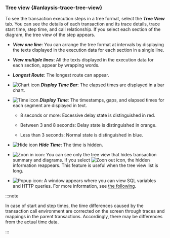 ### Tree view {#anlaysis-trace-tree-view}

To see the transaction execution steps in a tree format, select the **_Tree View_** tab. You can see the details of each transaction and its trace details, trace start time, step time, and call relationship. If you select each section of the diagram, the tree view of the step appears.

<Xclude product='php,nodejs,golang'>

<ImgLang img="analysis-tx-tree-view.png" desc="Tree view" />

</Xclude>

<InDoc product='php,nodejs,golang'>

<ImgLang img="analysis-tx-tree-view-none-actx.png" desc="Tree view" />

</InDoc>

- **_View one line_**: You can arrange the tree format at intervals by displaying the texts displayed in the execution data for each section in a single line.

- **_View multiple lines_**: All the texts displayed in the execution data for each section, appear by wrapping words.

- **_Longest Route_**: The longest route can appear.

- ![Chart icon](/img/ic-bar-chart.svg) **_Display Time Bar_**: The elapsed times are displayed in a bar chart.

- ![Time icon](/img/ic-custom-time.svg) **_Display Time_**: The timestamps, gaps, and elapsed times for each segment are displayed in text.

  - 8 seconds or more: <span class='etrs'>Excessive delay</span> state is distinguished in <span class='etrs'>red</span>.

  - Between 3 and 8 seconds: <span class='ov5ud10'>Delay</span> state is distinguished in <span class='ov5ud10'>orange</span>.

  - Less than 3 seconds: <span class='woer'>Normal</span> state is distinguished in <span class='woer'>blue</span>.

- ![Hide icon](/img/ic-eye-invisible.svg) **_Hide Time_**: The time is hidden.

- ![Zoon in icon](/img/ic-outside.svg): You can see only the tree view that hides transaction summary and diagrams. If you select ![Zoon out icon](/img/ic-inside.svg), the hidden information reappears. This feature is useful when the tree view list is long.

- ![Popup icon](/img/ic-popup.svg): A window appears where you can view SQL variables and HTTP queries. For more information, see [the following](#transaction-parameter).

:::note

In case of start and step times, the time differences caused by the transaction call environment are corrected on the screen through traces and mappings in the parent transactions. Accordingly, there may be differences from the actual time data.

:::
